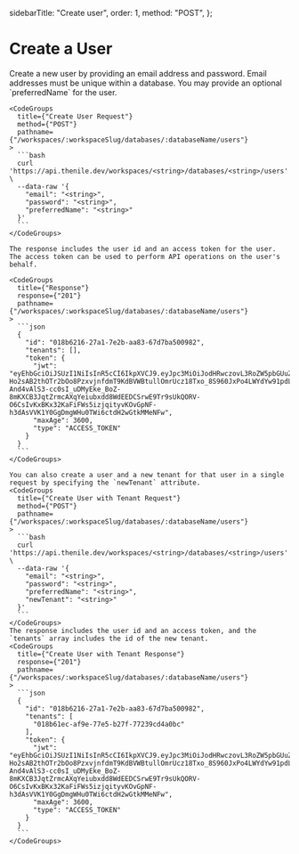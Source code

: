   sidebarTitle: "Create user",
  order: 1,
  method: "POST",
};

# Create a User

<div className="grid grid-cols-2 gap-4">
    Create a new user by providing an email address and password. Email addresses must be unique within a database. You may provide an optional `preferredName` for the user.

    <CodeGroups
      title={"Create User Request"}
      method={"POST"}
      pathname={"/workspaces/:workspaceSlug/databases/:databaseName/users"}
    >
      ```bash
      curl 'https://api.thenile.dev/workspaces/<string>/databases/<string>/users' \
      --data-raw '{
        "email": "<string>",
        "password": "<string>",
        "preferredName": "<string>"
      }'
      ```
    </CodeGroups>

    The response includes the user id and an access token for the user. The access token can be used to perform API operations on the user's behalf.

    <CodeGroups
      title={"Response"}
      response={"201"}
      pathname={"/workspaces/:workspaceSlug/databases/:databaseName/users"}
    >
      ```json
      {
        "id": "018b6216-27a1-7e2b-aa83-67d7ba500982",
        "tenants": [],
        "token": {
          "jwt": "eyEhbGciOiJSUzI1NiIsInR5cCI6IkpXVCJ9.eyJpc3MiOiJodHRwczovL3RoZW5pbGUuZGV2IiwiYXVkIjpbImRhdGFiYXNlOjAxOGI2MWJjLWNmMmMtNzM5Mi05MmE2LWYxYTgxMWNmNDQxOSIsIm5pbGUiXSwiaWF0IjoxNjk4MTU3NzAxLCJleHAiOjE2OTgxNjEzMDEsInN1YiI6IjAxOGI2MjE2LTI3YTEtN2UyYi1hYTgzLTY3ZDdiYTUwMDk4MiIsImp0aSI6ImM1OGU0MjExLTJkMTItNDEwZS05MDYwLTRhYjUyYmYxOGQ4MiIsIm5hbWUiOiJwc2NrYXVnaHQiLCJlbWFpbCI6InNjb3R0aWN1c0Btc24uY29tIiwic2NvcGUiOiJkYXNoYm9hcmQifQ.XrdLCZX7VxpTtaKx-Ho2sAB2thOTr2bOo8PzxvjnfdmT9KdBVWBtullOmrUcz18Txo_8S960JxPo4LWYdYw91pdLJ2PNcuFNEFiRLQFmkpOH7v7TjJ6cdm9pniE8aOGkWJpjAMuLg767vEFJIsoRRFPR9v30dN0Sh0OgDpUIYWn6ngW16Y6OhpiNPHveQ-And4vAlS3-cc0sI_uDMyEke_BoZ-8mKXCB3JqtZrmcAXqYeiubxdd8WdEEDCSrwE9Tr9sUkQORV-O6CsIvKxBKx32KaFiFWs5izjqityvKOvGpNF-h3dAsVVK1Y0GgDmgWHu0TWi6ctdH2wGtkMMeNFw",
          "maxAge": 3600,
          "type": "ACCESS_TOKEN"
        }
      }
      ```
    </CodeGroups>

    You can also create a user and a new tenant for that user in a single request by specifying the `newTenant` attribute.
    <CodeGroups
      title={"Create User with Tenant Request"}
      method={"POST"}
      pathname={"/workspaces/:workspaceSlug/databases/:databaseName/users"}
    >
      ```bash
      curl 'https://api.thenile.dev/workspaces/<string>/databases/<string>/users' \
      --data-raw '{
        "email": "<string>",
        "password": "<string>",
        "preferredName": "<string>",
        "newTenant": "<string>"
      }'
      ```
    </CodeGroups>
    The response includes the user id and an access token, and the `tenants` array includes the id of the new tenant.
    <CodeGroups
      title={"Create User with Tenant Response"}
      response={"201"}
      pathname={"/workspaces/:workspaceSlug/databases/:databaseName/users"}
    >
      ```json
      {
        "id": "018b6216-27a1-7e2b-aa83-67d7ba500982",
        "tenants": [
          "018b61ec-af9e-77e5-b27f-77239cd4a0bc"
        ],
        "token": {
          "jwt": "eyEhbGciOiJSUzI1NiIsInR5cCI6IkpXVCJ9.eyJpc3MiOiJodHRwczovL3RoZW5pbGUuZGV2IiwiYXVkIjpbImRhdGFiYXNlOjAxOGI2MWJjLWNmMmMtNzM5Mi05MmE2LWYxYTgxMWNmNDQxOSIsIm5pbGUiXSwiaWF0IjoxNjk4MTU3NzAxLCJleHAiOjE2OTgxNjEzMDEsInN1YiI6IjAxOGI2MjE2LTI3YTEtN2UyYi1hYTgzLTY3ZDdiYTUwMDk4MiIsImp0aSI6ImM1OGU0MjExLTJkMTItNDEwZS05MDYwLTRhYjUyYmYxOGQ4MiIsIm5hbWUiOiJwc2NrYXVnaHQiLCJlbWFpbCI6InNjb3R0aWN1c0Btc24uY29tIiwic2NvcGUiOiJkYXNoYm9hcmQifQ.XrdLCZX7VxpTtaKx-Ho2sAB2thOTr2bOo8PzxvjnfdmT9KdBVWBtullOmrUcz18Txo_8S960JxPo4LWYdYw91pdLJ2PNcuFNEFiRLQFmkpOH7v7TjJ6cdm9pniE8aOGkWJpjAMuLg767vEFJIsoRRFPR9v30dN0Sh0OgDpUIYWn6ngW16Y6OhpiNPHveQ-And4vAlS3-cc0sI_uDMyEke_BoZ-8mKXCB3JqtZrmcAXqYeiubxdd8WdEEDCSrwE9Tr9sUkQORV-O6CsIvKxBKx32KaFiFWs5izjqityvKOvGpNF-h3dAsVVK1Y0GgDmgWHu0TWi6ctdH2wGtkMMeNFw",
          "maxAge": 3600,
          "type": "ACCESS_TOKEN"
        }
      }
      ```
    </CodeGroups>

</div>
